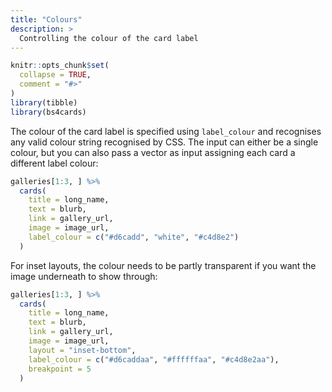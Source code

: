 ```yaml
---
title: "Colours"
description: >
  Controlling the colour of the card label
---
```


```r
knitr::opts_chunk$set(
  collapse = TRUE,
  comment = "#>"
)
library(tibble)
library(bs4cards)
```

The colour of the card label is specified using `label_colour` and recognises any valid colour string recognised by CSS. The input can either be a single colour, but you can also pass a vector as input assigning each card a different label colour:

```r
galleries[1:3, ] %>% 
  cards(
    title = long_name,
    text = blurb,
    link = gallery_url,
    image = image_url,
    label_colour = c("#d6cadd", "white", "#c4d8e2")
  )
```

For inset layouts, the colour needs to be partly transparent if you want the image underneath to show through:

```r
galleries[1:3, ] %>% 
  cards(
    title = long_name,
    text = blurb,
    link = gallery_url,
    image = image_url,
    layout = "inset-bottom",
    label_colour = c("#d6caddaa", "#ffffffaa", "#c4d8e2aa"),
    breakpoint = 5
  )
```




